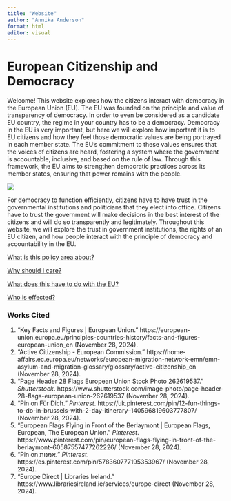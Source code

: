 ```yaml
---
title: "Website"
author: "Annika Anderson"
format: html
editor: visual
---
```


# European Citizenship and Democracy

Welcome! This website explores how the citizens interact with democracy in the European Union (EU). The EU was founded on the principle and value of transparency of democracy. In order to even be considered as a candidate EU country, the regime in your country has to be a democracy. Democracy in the EU is very important, but here we will explore how important it is to EU citizens and how they feel those democratic values are being portrayed in each member state. The EU's commitment to these values ensures that the voices of citizens are heard, fostering a system where the government is accountable, inclusive, and based on the rule of law. Through this framework, the EU aims to strengthen democratic practices across its member states, ensuring that power remains with the people.

![](European_Union_Flags_2a.jpg)

For democracy to function efficiently, citizens have to have trust in the governmental institutions and politicians that they elect into office. Citizens have to trust the government will make decisions in the best interest of the citizens and will do so transparently and legitimately. Throughout this website, we will explore the trust in government institutions, the rights of an EU citizen, and how people interact with the principle of democracy and accountability in the EU.

[What is this policy area about?](PolicyAbout.html)

[Why should I care?](WhyCare.html)

[What does this have to do with the EU?](WithEU.html)

[Who is effected?](WhoAffected.html)

### Works Cited

1.  “Key Facts and Figures \| European Union.” https://european-union.europa.eu/principles-countries-history/facts-and-figures-european-union_en (November 28, 2024).
2.  “Active Citizenship - European Commission.” https://home-affairs.ec.europa.eu/networks/european-migration-network-emn/emn-asylum-and-migration-glossary/glossary/active-citizenship_en (November 28, 2024).
3.  “Page Header 28 Flags European Union Stock Photo 262619537.” *Shutterstock*. https://www.shutterstock.com/image-photo/page-header-28-flags-european-union-262619537 (November 28, 2024).
4.  “Pin on Für Dich.” *Pinterest*. https://uk.pinterest.com/pin/12-fun-things-to-do-in-brussels-with-2-day-itinerary--140596819603777807/ (November 28, 2024).
5.  “European Flags Flying in Front of the Berlaymont \| European Flags, European, The European Union.” *Pinterest*. https://www.pinterest.com/pin/european-flags-flying-in-front-of-the-berlaymont--60587557477262226/ (November 28, 2024).
6.  “Pin on אמנות.” *Pinterest*. https://es.pinterest.com/pin/578360777195353967/ (November 28, 2024).
7.  “Europe Direct \| Libraries Ireland.” https://www.librariesireland.ie/services/europe-direct (November 28, 2024).
